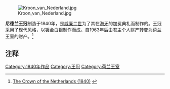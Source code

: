 [[File:Kroon_van_Nederland.jpg|thumbnail]]

'''尼德兰王冠'''制造于1840年，是[[威廉二世_(荷兰国王)|威廉二世]]为了其在[[海牙|海牙]]的加冕典礼而制作的。王冠采用了现代风格，以镀金白银制作而成。自1963年后由君主个人财产转变为[[荷兰|荷兰]]王室的财产。<ref>[http://www.crownminiatures.com/European%20Crowns/Holland/holland-crown.html The Crown of the Netherlands (1840)] {{webarchive|url=https://web.archive.org/web/20090916141228/http://www.crownminiatures.com/European%20Crowns/Holland/holland-crown.html |date=2009-09-16 }}</ref>

== 注释 ==
<references />

{{艺术小作品}}
{{王冠}}

[[Category:1840年作品|Category:1840年作品]]
[[Category:王冠|Category:王冠]]
[[Category:荷兰王室|Category:荷兰王室]]